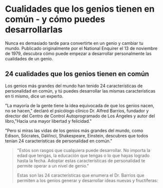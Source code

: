 <TraitsMenuES />

# Cualidades que los genios tienen en común - y cómo puedes desarrollarlas

Nunca es demasiado tarde para convertirte en un genio y cambiar tu mundo. Publicado originalmente por el National Enquirer el 13 de noviembre de 1979, descubra cómo puede empezar a desarrollar personalmente las cualidades de un genio.

## 24 cualidades que los genios tienen en común

Los genios más grandes del mundo han tenido 24 características de personalidad en común, y tú puedes desarrollar las mismas características en ti mismo, dice un experto.

"La mayoría de la gente tiene la idea equivocada de que los genios nacen, no se hacen," declaró el psicólogo clínico Dr. Alfred Barrios, fundador y director del Centro de Control Autoprogramado de Los Ángeles y autor del libro,"Hacia una mayor libertad y felicidad."

"Pero si miras las vidas de los genios más grandes del mundo, como Edison, Sócrates, DaVinci, Shakespeare, Einstein, descubres que todos tenían 24 características de personalidad en común."

<Blockquote
  content='. . . Y tú también puedes desarrollarlos,'
  author='dice experto'
/>

"Estos son rasgos que cualquiera puede desarrollar. No importa la edad que tengas, la educación que tengas o lo que hayas logrado hasta la fecha. Adoptar estas características de personalidad te permite operar a un nivel de genio."

Estas son las 24 características que enumera el Dr. Barrios que permiten a los genios generar y desarrollar ideas nuevas y fructíferas:

<Energia />
<Coraje />
<DedicacionALosObjetivos />
<Conocimiento />
<Honestidad />
<Optimismo />
<CapacidadDeJuzgar />
<Entusiasmo />
<DisposicionParaCorrerRiesgos />
<Dinamismo />
<Iniciativa />
<Persuasivo />
<Extrovertido />
<CapacidadDeCommunicarse />
<Paciencia />
<Percepcion />
<Perfeccionismo />
<SentidoDelHumor />
<Versatilidad />
<Adaptabilidad />
<Curiosidad />
<Individualismo />
<Idealismo />
<Imaginacion />
